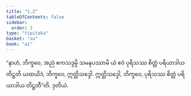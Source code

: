 ```yaml
---
title: "1.2"
tableOfContents: false
sidebar:
  order: 3
type: "tipitaka"
basket: "su"
book: "a1"
---
```



<DynamicBreadcrumb />

<Division number="2" book="a1">

<Paragraph number="5" book="a1">
“နာဟံ, ဘိက္ခဝေ, အညံ ဧကသဒ္ဒမ္ပိ သမနုပဿာမိ ယံ ဧဝံ ပုရိသဿ စိတ္တံ ပရိယာဒါယ တိဋ္ဌတိ ယထယိဒံ, ဘိက္ခဝေ, ဣတ္ထိသဒ္ဒေါ. ဣတ္ထိသဒ္ဒေါ, ဘိက္ခဝေ, ပုရိသဿ စိတ္တံ ပရိယာဒါယ တိဋ္ဌတီ”တိ.

</Paragraph>
</Division>

<Paragraph number="6" type="center" book="a1">
ဒုတိယံ.
</Paragraph>